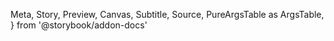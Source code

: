   Meta,
  Story,
  Preview,
  Canvas,
  Subtitle,
  Source,
  PureArgsTable as ArgsTable,
} from '@storybook/addon-docs'

<Meta title="components/Modal/WalletSelectorModal" />

<Canvas isExpanded>
  <Story name="All providers">
    <ModalContainer
      Modal={WalletSelectorModal}
      open
      availableProviders={[
        ProviderType.INJECTED,
        ProviderType.FORTMATIC,
        ProviderType.NETWORK,
        ProviderType.WALLET_CONNECT,
        ProviderType.WALLET_LINK,
      ]}
    />
  </Story>
</Canvas>

<Canvas>
  <Story name="Metamask as link">
    <ModalContainer
      Modal={WalletSelectorModal}
      open
      availableProviders={[
        ProviderType.FORTMATIC,
        ProviderType.NETWORK,
        ProviderType.WALLET_CONNECT,
        ProviderType.WALLET_LINK,
      ]}
    />
  </Story>
</Canvas>

<Canvas>
  <Story name="Detected providers">
    <ModalContainer Modal={WalletSelectorModal} open />
  </Story>
</Canvas>

<Canvas>
  <Story name="Loading">
    <ModalContainer Modal={WalletSelectorModal} open loading={true} />
  </Story>
</Canvas>

<Canvas>
  <Story name="Error">
    <ModalContainer
      Modal={WalletSelectorModal}
      open
      error={'Could not connect wallet'}
    />
  </Story>
</Canvas>

<Divider size="small" />
